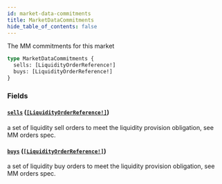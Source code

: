 ```yaml
---
id: market-data-commitments
title: MarketDataCommitments
hide_table_of_contents: false
---
```



The MM commitments for this market

```graphql
type MarketDataCommitments {
  sells: [LiquidityOrderReference!]
  buys: [LiquidityOrderReference!]
}
```


### Fields

#### [`sells`](#) ([`[LiquidityOrderReference!]`](/docs/mainnet/graphql/objects/liquidity-order-reference))

a set of liquidity sell orders to meet the liquidity provision obligation, see MM orders spec.


#### [`buys`](#) ([`[LiquidityOrderReference!]`](/docs/mainnet/graphql/objects/liquidity-order-reference))

a set of liquidity buy orders to meet the liquidity provision obligation, see MM orders spec.




